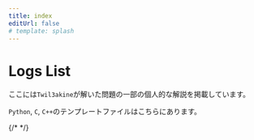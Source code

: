```yaml
---
title: index
editUrl: false
# template: splash
---
```



# Logs List

ここには`Twil3akine`が解いた問題の一部の個人的な解説を掲載しています。

`Python`, `C`, `C++`のテンプレートファイルはこちらにあります。
<LinkCard
    title="AtCoder-Template"
    href="https://github.com/twil3akine/AtCoder-Template"
    description="This is my settings file for `AtCoder`, used 'Python'"
/>

{/* <FileList /> */}